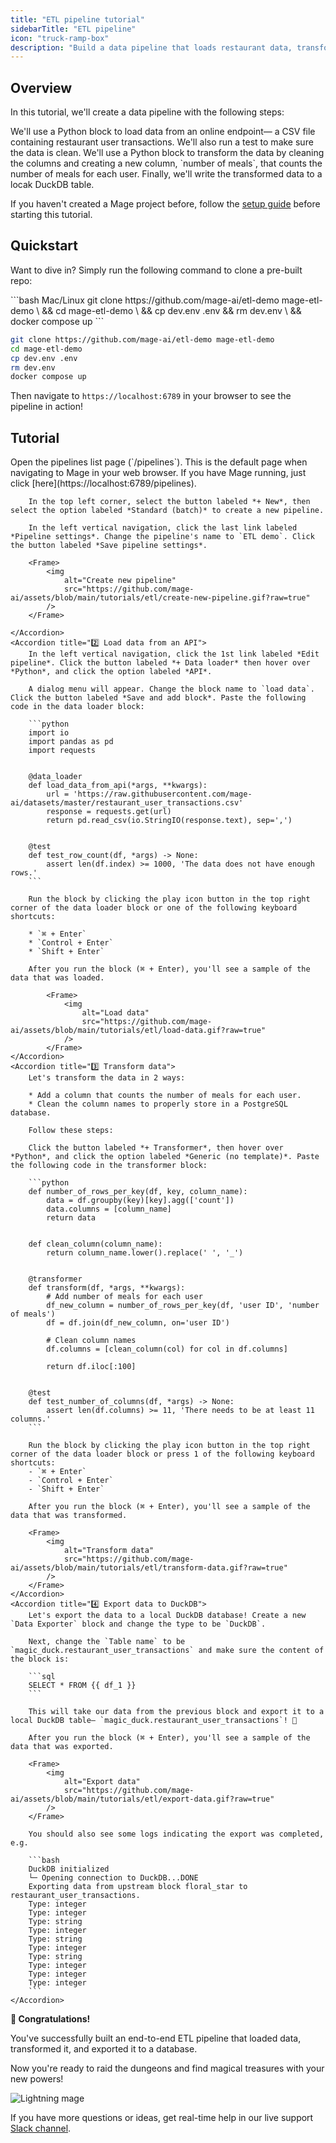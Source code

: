 ```yaml
---
title: "ETL pipeline tutorial"
sidebarTitle: "ETL pipeline"
icon: "truck-ramp-box"
description: "Build a data pipeline that loads restaurant data, transforms it, then exports it to a DuckDB database. 🦆"
---
```


## Overview

In this tutorial, we'll create a data pipeline with the following steps:

<Steps>
<Step title="Load data from an online endpoint">
    We'll use a Python block to load data from an online endpoint— a CSV file containing restaurant user transactions. We'll also run a test to make sure the data is clean.
</Step>
<Step title="Clean column names and add a new column">
    We'll use a Python block to transform the data by cleaning the columns and creating a new column, `number of meals`, that counts the number of meals for each user.
</Step>
<Step title="Write the transformed data to a local DuckDB database">
    Finally, we'll write the transformed data to a locak DuckDB table.
</Step>
</Steps>

If you haven't created a Mage project before, follow the [setup guide](/getting-started/setup) before starting this tutorial.

## Quickstart
Want to dive in? Simply run the following command to clone a pre-built repo:

<CodeGroup>
```bash Mac/Linux
git clone https://github.com/mage-ai/etl-demo mage-etl-demo \
&& cd mage-etl-demo \
&& cp dev.env .env && rm dev.env \
&& docker compose up
```

```bash Windows
git clone https://github.com/mage-ai/etl-demo mage-etl-demo 
cd mage-etl-demo
cp dev.env .env
rm dev.env
docker compose up
```
</CodeGroup>

Then navigate to `https://localhost:6789` in your browser to see the pipeline in action!

## Tutorial

<AccordionGroup>
    <Accordion title="1️⃣ Create a pipeline">
        Open the pipelines list page (`/pipelines`). This is the default page when navigating to Mage in your web browser. If you have Mage running, just click [here](https://localhost:6789/pipelines).

        In the top left corner, select the button labeled *+ New*, then select the option labeled *Standard (batch)* to create a new pipeline.

        In the left vertical navigation, click the last link labeled *Pipeline settings*. Change the pipeline's name to `ETL demo`. Click the button labeled *Save pipeline settings*.

        <Frame>
            <img
                alt="Create new pipeline"
                src="https://github.com/mage-ai/assets/blob/main/tutorials/etl/create-new-pipeline.gif?raw=true"
            />
        </Frame>

    </Accordion>
    <Accordion title="2️⃣ Load data from an API">
        In the left vertical navigation, click the 1st link labeled *Edit pipeline*. Click the button labeled *+ Data loader* then hover over *Python*, and click the option labeled *API*.

        A dialog menu will appear. Change the block name to `load data`. Click the button labeled *Save and add block*. Paste the following code in the data loader block:

        ```python
        import io
        import pandas as pd
        import requests


        @data_loader
        def load_data_from_api(*args, **kwargs):
            url = 'https://raw.githubusercontent.com/mage-ai/datasets/master/restaurant_user_transactions.csv'
            response = requests.get(url)
            return pd.read_csv(io.StringIO(response.text), sep=',')


        @test
        def test_row_count(df, *args) -> None:
            assert len(df.index) >= 1000, 'The data does not have enough rows.'
        ```

        Run the block by clicking the play icon button in the top right corner of the data loader block or one of the following keyboard shortcuts:

        * `⌘ + Enter`
        * `Control + Enter`
        * `Shift + Enter`

        After you run the block (⌘ + Enter), you'll see a sample of the data that was loaded.

            <Frame>
                <img
                    alt="Load data"
                    src="https://github.com/mage-ai/assets/blob/main/tutorials/etl/load-data.gif?raw=true"
                />
            </Frame>
    </Accordion>
    <Accordion title="3️⃣ Transform data">
        Let's transform the data in 2 ways:

        * Add a column that counts the number of meals for each user.
        * Clean the column names to properly store in a PostgreSQL database.

        Follow these steps:

        Click the button labeled *+ Transformer*, then hover over *Python*, and click the option labeled *Generic (no template)*. Paste the following code in the transformer block:

        ```python
        def number_of_rows_per_key(df, key, column_name):
            data = df.groupby(key)[key].agg(['count'])
            data.columns = [column_name]
            return data


        def clean_column(column_name):
            return column_name.lower().replace(' ', '_')


        @transformer
        def transform(df, *args, **kwargs):
            # Add number of meals for each user
            df_new_column = number_of_rows_per_key(df, 'user ID', 'number of meals')
            df = df.join(df_new_column, on='user ID')

            # Clean column names
            df.columns = [clean_column(col) for col in df.columns]

            return df.iloc[:100]


        @test
        def test_number_of_columns(df, *args) -> None:
            assert len(df.columns) >= 11, 'There needs to be at least 11 columns.'
        ```

        Run the block by clicking the play icon button in the top right corner of the data loader block or press 1 of the following keyboard shortcuts:
        - `⌘ + Enter`
        - `Control + Enter`
        - `Shift + Enter`

        After you run the block (⌘ + Enter), you'll see a sample of the data that was transformed.

        <Frame>
            <img
                alt="Transform data"
                src="https://github.com/mage-ai/assets/blob/main/tutorials/etl/transform-data.gif?raw=true"
            />
        </Frame>
    </Accordion>
    <Accordion title="4️⃣ Export data to DuckDB">
        Let's export the data to a local DuckDB database! Create a new `Data Exporter` block and change the type to be `DuckDB`. 

        Next, change the `Table name` to be `magic_duck.restaurant_user_transactions` and make sure the content of the block is: 

        ```sql
        SELECT * FROM {{ df_1 }}
        ``` 

        This will take our data from the previous block and export it to a local DuckDB table— `magic_duck.restaurant_user_transactions`! 🎉

        After you run the block (⌘ + Enter), you'll see a sample of the data that was exported.

        <Frame>
            <img
                alt="Export data"
                src="https://github.com/mage-ai/assets/blob/main/tutorials/etl/export-data.gif?raw=true"
            />
        </Frame>

        You should also see some logs indicating the export was completed, e.g.

        ```bash
        DuckDB initialized
        └─ Opening connection to DuckDB...DONE
        Exporting data from upstream block floral_star to restaurant_user_transactions.
        Type: integer
        Type: integer
        Type: string
        Type: integer
        Type: string
        Type: integer
        Type: string
        Type: integer
        Type: integer
        Type: integer
        ```
    </Accordion>
</AccordionGroup>

**🎉 Congratulations!**

You've successfully built an end-to-end ETL pipeline that loaded data,
transformed it, and exported it to a database.

Now you're ready to raid the dungeons and find magical treasures with your new powers!

<Frame>
<img
    alt="Lightning mage"
    src="https://raw.githubusercontent.com/mage-ai/assets/af9fafa41d823fe8e710d54f86164bef4378f5c3/mascots/earth/casting.svg"
/>
</Frame>

If you have more questions or ideas, get real-time help in our live support
[Slack channel](https://www.mage.ai/chat).
